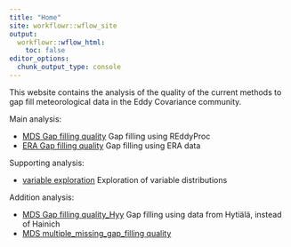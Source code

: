 ```yaml
---
title: "Home"
site: workflowr::wflow_site
output:
  workflowr::wflow_html:
    toc: false
editor_options:
  chunk_output_type: console
---
```


This website contains the analysis of the quality of the current methods to gap fill meteorological data in the Eddy Covariance community.

Main analysis:

- [MDS Gap filling quality](MDS_gap_filling_quality.html) Gap filling using REddyProc
- [ERA Gap filling quality](ERA_gap_filling_quality.html) Gap filling using ERA data

Supporting analysis:

- [variable exploration](variable_exploration.html)  Exploration of variable distributions

Addition analysis:

- [MDS Gap filling quality_Hyy](MDS_gap_filling_quality_Hyy.html)  Gap filling using data from Hytiälä, instead of Hainich
- [MDS multiple_missing_gap_filling quality](MDS multiple_missing_gap_filling quality.html)

